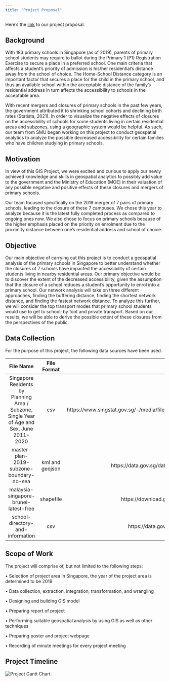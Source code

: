 ```yaml
---
title: "Project Proposal"
---
```


Here's the [link](https://docs.google.com/document/d/1l8eFumflQ1cb8HYLWka9ujbsxcPFMzgQ/edit?usp=sharing&ouid=115568116821271386627&rtpof=true&sd=true) to our project proposal.

## **Background**

With 183 primary schools in Singapore (as of 2019), parents of primary school students may require to ballot during the Primary 1 (P1) Registration Exercise to secure a place in a preferred school. One main criteria that affects a student's priority of admission is his/her residential's distance away from the school of choice. The Home-School Distance category is an important factor that secures a place for the child in the primary school, and thus an available school within the acceptable distance of the family's residential address in turn affects the accessibility to schools in the acceptable area.

With recent mergers and closures of primary schools in the past few years, the government attributed it to shrinking school cohorts and declining birth rates (Statista, 2021). In order to visualize the negative effects of closures on the accessibility of schools for some students living in certain residential areas and subzones, using a geographic system would be helpful. As such, our team from SMU began working on this project to conduct geospatial analytics to analyze the possible decreased accessibility for certain families who have children studying in primary schools.

## **Motivation**

In view of this GIS Project, we were excited and curious to apply our newly achieved knowledge and skills in geospatial analytics to possibly add value to the government and the Ministry of Education (MOE) in their valuation of any possible negative and positive effects of these closures and mergers of primary schools.

Our team focused specifically on the 2019 merger of 7 pairs of primary schools, leading to the closure of these 7 campuses. We chose this year to analyze because it is the latest fully completed process as compared to ongoing ones now. We also chose to focus on primary schools because of the higher emphasis placed on the priority on enrolment due to the proximity distance between one's residential address and school of choice.

## Objective

Our main objective of carrying out this project is to conduct a geospatial analysis of the primary schools in Singapore to better understand whether the closures of 7 schools have impacted the accessibility of certain students living in nearby residential areas. Our primary objective would be to discover the extent of the decreased accessibility, given the assumption that the closure of a school reduces a student's opportunity to enrol into a primary school. Our network analysis will take on three different approaches, finding the buffering distance, finding the shortest network distance, and finding the fastest network distance. To analyze this further, we will consider the top transport modes that primary school students would use to get to school; by foot and private transport. Based on our results, we will be able to derive the possible extent of these closures from the perspectives of the public.

## Data Collection

For the purpose of this project, the following data sources have been used.

|                                         File Name                                          |   File Format   |                                              Link to Data Source                                               |
|:---------------------------:|:------------:|:---------------------------:|
| Singapore Residents by Planning Area / Subzone, Single Year of Age and Sex, June 2011-2020 |       csv       | https://www.singstat.gov.sg/-/media/files/find_data/population/statistical_tables/respopagesex2011to2020.ashx  |
|                          master-plan-2019-subzone-boundary-no-sea                          | kml and geojson |                      https://data.gov.sg/dataset/master-plan-2019-subzone-boundary-no-sea                      |
|                           malaysia-singapore-brunei-latest-free                            |    shapefile    |                       https://download.geofabrik.de/asia/malaysia-singapore-brunei.html                        |
|                              school-directory-and-information                              |       csv       |                          https://data.gov.sg/dataset/school-directory-and-information                          |

## Scope of Work

The project will comprise of, but not limited to the following steps:

•	Selection of project area in Singapore, the year of the project area is determined to be 2019

•	Data collection, extraction, integration, transformation, and wrangling

•	Designing and building GIS model

•	Preparing report of project

•	Performing suitable geospatial analysis by using GIS as well as other techniques

•	Preparing poster and project webpage

•	Recording of minute meetings for every project meeting

## Project Timeline

![](images/GIS_T8_Project_Gantt_Chart1024_1.png){alt="Project Gantt Chart" fig-alt="Project Gantt Chart" fig-align="center"}
